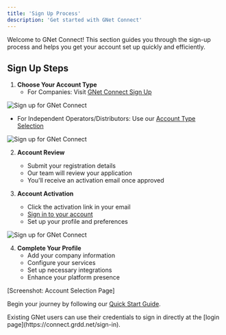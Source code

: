 ```yaml
---
title: 'Sign Up Process'
description: 'Get started with GNet Connect'
---
```


Welcome to GNet Connect! This section guides you through the sign-up process and helps you get your account set up quickly and efficiently.

## Sign Up Steps

1. **Choose Your Account Type**
   - For Companies: Visit [GNet Connect Sign Up](https://connect.grdd.net/sign-up)

<img
  src="/images/sign-up/step1.png"
  alt="Sign up for GNet Connect"
/>
   - For Independent Operators/Distributors: Use our [Account Type Selection](https://connect.grdd.net/sign-up?type=choose)

<img
  src="/images/sign-up/step2.png"
  alt="Sign up for GNet Connect"
/>

2. **Account Review**
   - Submit your registration details
   - Our team will review your application
   - You'll receive an activation email once approved

3. **Account Activation**
   - Click the activation link in your email
   - [Sign in to your account](https://connect.grdd.net/sign-in)
   - Set up your profile and preferences

<img
  src="/images/sign-up/step3.png"
  alt="Sign up for GNet Connect"
/>

4. **Complete Your Profile**
   - Add your company information
   - Configure your services
   - Set up necessary integrations
   - Enhance your platform presence

[Screenshot: Account Selection Page]

Begin your journey by following our [Quick Start Guide](/gnet-connect/sign-up/quick-start).

<Note>
Existing GNet users can use their credentials to sign in directly at the [login page](https://connect.grdd.net/sign-in).
</Note>
